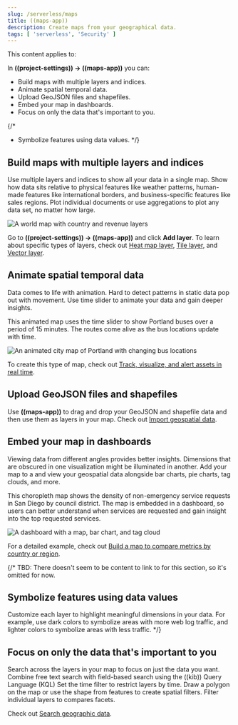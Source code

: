 ```yaml
---
slug: /serverless/maps
title: ((maps-app))
description: Create maps from your geographical data.
tags: [ 'serverless', 'Security' ]
---
```


<DocBadge template="technical preview" />
This content applies to: <DocBadge template="security" />

In **((project-settings)) → ((maps-app))** you can:

- Build maps with multiple layers and indices.
- Animate spatial temporal data.
- Upload GeoJSON files and shapefiles.
- Embed your map in dashboards.
- Focus on only the data that's important to you.

{/*
- Symbolize features using data values.
 */}

## Build maps with multiple layers and indices

Use multiple layers and indices to show all your data in a single map.
Show how data sits relative to physical features like weather patterns, human-made features like international borders, and business-specific features like sales regions.
Plot individual documents or use aggregations to plot any data set, no matter how large.

![A world map with country and revenue layers](../images/sample_data_ecommerce_map.png)

Go to **((project-settings)) → ((maps-app))** and click **Add layer**.
To learn about specific types of layers, check out [Heat map layer](((kibana-ref))/heatmap-layer.html), [Tile layer](((kibana-ref))/tile-layer.html), and [Vector layer](((kibana-ref))/vector-layer.html).

## Animate spatial temporal data

Data comes to life with animation.
Hard to detect patterns in static data pop out with movement.
Use time slider to animate your data and gain deeper insights.

This animated map uses the time slider to show Portland buses over a period of 15 minutes.
The routes come alive as the bus locations update with time.

![An animated city map of Portland with changing bus locations](../images/timeslider_map.gif)

To create this type of map, check out [Track, visualize, and alert assets in real time](((kibana-ref))/asset-tracking-tutorial.html).

## Upload GeoJSON files and shapefiles

Use **((maps-app))** to drag and drop your GeoJSON and shapefile data and then use them as layers in your map.
Check out [Import geospatial data](((kibana-ref))/import-geospatial-data.html).

## Embed your map in dashboards

Viewing data from different angles provides better insights.
Dimensions that are obscured in one visualization might be illuminated in another.
Add your map to a <DocLink slug="/serverless/elasticsearch/explore-your-data-dashboards" text="dashboard"/> and view your geospatial data alongside bar charts, pie charts, tag clouds, and more.

This choropleth map shows the density of non-emergency service requests in San Diego by council district.
The map is embedded in a dashboard, so users can better understand when services are requested and gain insight into the top requested services.

![A dashboard with a map, bar chart, and tag cloud](../images/embed_dashboard_map.jpeg)

For a detailed example, check out [Build a map to compare metrics by country or region](((kibana-ref))/maps-getting-started.html).

{/*
TBD: There doesn't seem to be content to link to for this section, so it's omitted for now.
## Symbolize features using data values

Customize each layer to highlight meaningful dimensions in your data.
For example, use dark colors to symbolize areas with more web log traffic, and lighter colors to symbolize areas with less traffic.
*/}

## Focus on only the data that's important to you

Search across the layers in your map to focus on just the data you want.
Combine free text search with field-based search using the ((kib)) Query Language (KQL)
Set the time filter to restrict layers by time.
Draw a polygon on the map or use the shape from features to create spatial filters.
Filter individual layers to compares facets.

Check out [Search geographic data](((kibana-ref))/maps-search.html).